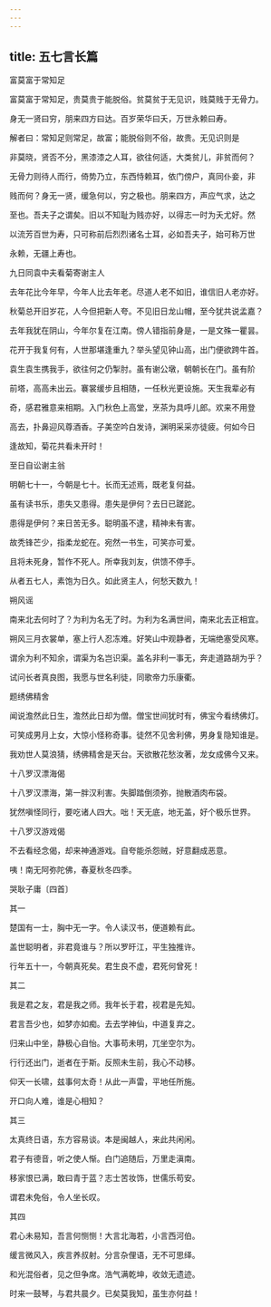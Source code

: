 ```yaml
---
---
---
```

title: 五七言长篇
---

富莫富于常知足

富莫富于常知足，贵莫贵于能脱俗。贫莫贫于无见识，贱莫贱于无骨力。

身无一贤曰穷，朋来四方曰达。百岁荣华曰夭，万世永赖曰寿。

解者曰：常知足则常足，故富；能脱俗则不俗，故贵。无见识则是

非莫晓，贤否不分，黑漆漆之人耳，欲往何适，大类贫儿，非贫而何？

无骨力则待人而行，倚势乃立，东西恃赖耳，依门傍户，真同仆妾，非

贱而何？身无一贤，缓急何以，穷之极也。朋来四方，声应气求，达之

至也。吾夫子之谓矣。旧以不知耻为贱亦好，以得志一时为夭尤好。然

以流芳百世为寿，只可称前后烈烈诸名士耳，必如吾夫子，始可称万世

永赖，无疆上寿也。

九日同袁中夫看菊寄谢主人

去年花比今年早，今年人比去年老。尽道人老不如旧，谁信旧人老亦好。

秋菊总开旧岁花，人今但把新人夸。不见旧日龙山帽，至今犹共说孟嘉？

去年我犹在阴山，今年尔复在江南。傍人错指前身是，一是文殊一瞿昙。

花开于我复何有，人世那堪逢重九？举头望见钟山高，出门便欲跨牛首。

袁生袁生携我手，欲往何之仍掣肘。虽有谢公墩，朝朝长在门。虽有阶

前塔，高高未出云。褰裳缓步且相随，一任秋光更设施。天生我辈必有

奇，感君雅意来相期。入门秋色上高堂，烹茶为具呼儿郎。欢来不用登

高去，扑鼻迎风尊酒香。子美空吟白发诗，渊明采采亦徒疲。何如今日

逢故知，菊花共看未开时！

至日自讼谢主翁

明朝七十一，今朝是七十。长而无述焉，既老复何益。

虽有读书乐，患失又患得。患失是伊何？去日已蹉跎。

患得是伊何？来日苦无多。聪明虽不逮，精神未有害。

故秃锋芒少，指柔龙蛇在。宛然一书生，可笑亦可爱。

且将未死身，暂作不死人。所幸我刘友，供馈不停手。

从者五七人，素饱为日久。如此贤主人，何愁天数九！

朔风谣

南来北去何时了？为利为名无了时。为利为名满世间，南来北去正相宜。

朔风三月衣裳单，塞上行人忍冻难。好笑山中观静者，无端绝塞受风寒。

谓余为利不知余，谓渠为名岂识渠。盖名非利一事无，奔走道路胡为乎？

试问长者真良图，我愿与世名利徒，同歌帝力乐康衢。

题绣佛精舍

闻说澹然此日生，澹然此日却为僧。僧宝世间犹时有，佛宝今看绣佛灯。

可笑成男月上女，大惊小怪称奇事。徒然不见舍利佛，男身复隐知谁是。

我劝世人莫浪猜，绣佛精舍是天台。天欲散花愁汝著，龙女成佛今又来。

十八罗汉漂海偈

十八罗汉漂海，第一胖汉利害。失脚踏倒须弥，抛散酒肉布袋。

犹然嗔怪同行，要吃诸人四大。咄！天无底，地无盖，好个极乐世界。

十八罗汉游戏偈

不去看经念偈，却来神通游戏。自夸能杀怨贼，好意翻成恶意。

咦！南无阿弥陀佛，春夏秋冬四季。

哭耿子庸〔四首〕

其一

楚国有一士，胸中无一字。令人读汉书，便道赖有此。

盖世聪明者，非君竟谁与？所以罗旴江，平生独推许。

行年五十一，今朝真死矣。君生良不虚，君死何曾死！

其二

我是君之友，君是我之师。我年长于君，视君是先知。

君言吾少也，如梦亦如痴。去去学神仙，中道复弃之。

归来山中坐，静极心自怡。大事苟未明，兀坐空尔为。

行行还出门，逝者在于斯。反照未生前，我心不动移。

仰天一长啸，兹事何太奇！从此一声雷，平地任所施。

开口向人难，谁是心相知？

其三

太真终日语，东方容易谈。本是闽越人，来此共闲闲。

君子有德音，听之使人惭。白门追随后，万里走滇南。

移家恨已满，敢曰青于蓝？志士苦妆饰，世儒乐苟安。

谓君未免俗，令人坐长叹。

其四

君心未易知，吾言何恻恻！大言北海若，小言西河伯。

缓言微风入，疾言养叔射。分言杂俚语，无不可思绎。

和光混俗者，见之但争席。浩气满乾坤，收敛无遗迹。

时来一鼓琴，与君共晨夕。已矣莫我知，虽生亦何益！
